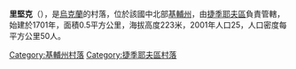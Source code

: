 {{coord|49|12|49|N|29|52|36|E|scale:30000|display=title}}

'''里堅克'''（{{lang-uk|Ріденьке}}），是[[烏克蘭|烏克蘭]]的村落，位於該國中北部[[基輔州|基輔州]]，由[[捷季耶夫區|捷季耶夫區]]負責管轄，始建於1701年，面積0.5平方公里，海拔高度223米，2001年人口25，人口密度每平方公里50人。

{{DEFAULTSORT:Ріденьке}}
[[Category:基輔州村落|Category:基輔州村落]]
[[Category:捷季耶夫區村落|Category:捷季耶夫區村落]]


{{Kiev-geo-stub}}